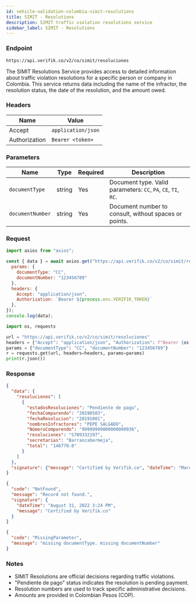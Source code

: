 ```yaml
---
id: vehicle-validation-colombia-simit-resolutions
title: SIMIT - Resolutions
description: SIMIT traffic violation resolutions service
sidebar_label: SIMIT - Resolutions
---
```



### Endpoint

```
https://api.verifik.co/v2/co/simit/resoluciones
```

The SIMIT Resolutions Service provides access to detailed information about traffic violation resolutions for a specific person or company in Colombia. This service returns data including the name of the infractor, the resolution status, the date of the resolution, and the amount owed.

### Headers

| Name | Value |
| --- | --- |
| Accept | `application/json` |
| Authorization | `Bearer <token>` |

### Parameters

| Name | Type | Required | Description |
| --- | --- | --- | --- |
| `documentType` | string | Yes | Document type. Valid parameters: `CC`, `PA`, `CE`, `TI`, `RC`. |
| `documentNumber` | string | Yes | Document number to consult, without spaces or points. |

### Request

<Tabs>
  <TabItem value="node" label="Node.js">

```javascript
import axios from "axios";

const { data } = await axios.get("https://api.verifik.co/v2/co/simit/resoluciones", {
  params: { 
    documentType: "CC", 
    documentNumber: "123456789" 
  },
  headers: { 
    Accept: "application/json", 
    Authorization: `Bearer ${process.env.VERIFIK_TOKEN}` 
  },
});
console.log(data);
```

  </TabItem>
  <TabItem value="python" label="Python">

```python
import os, requests

url = "https://api.verifik.co/v2/co/simit/resoluciones"
headers = {"Accept": "application/json", "Authorization": f"Bearer {os.getenv('VERIFIK_TOKEN')}"}
params = {"documentType": "CC", "documentNumber": "123456789"}
r = requests.get(url, headers=headers, params=params)
print(r.json())
```

  </TabItem>
</Tabs>

### Response

<Tabs>
  <TabItem value="200" label="200">

```json
{
  "data": {
    "resoluciones": [
      {
        "estadosResoluciones": "Pendiente de pago",
        "fechaComparendo": "20190503",
        "fechaResolucion": "20191001",
        "nombresInfractores": "PEPE SALGADO",
        "NúmeroComparendo": "99999999000000000936",
        "resoluciones": "S709332197",
        "secretarias": "Barrancabermeja",
        "total": "146770.0"
      }
    ]
  },
  "signature": {"message": "Certified by Verifik.co", "dateTime": "March 3, 2022 4:09 PM"}
}
```

  </TabItem>
  <TabItem value="404" label="404">

```json
{
  "code": "NotFound",
  "message": "Record not found.",
  "signature": {
    "dateTime": "August 31, 2022 3:24 PM",
    "message": "Certified by Verifik.co"
  }
}
```

  </TabItem>
  <TabItem value="409" label="409">

```json
{
  "code": "MissingParameter",
  "message": "missing documentType. missing documentNumber"
}
```

  </TabItem>
</Tabs>

### Notes

- SIMIT Resolutions are official decisions regarding traffic violations.
- "Pendiente de pago" status indicates the resolution is pending payment.
- Resolution numbers are used to track specific administrative decisions.
- Amounts are provided in Colombian Pesos (COP).